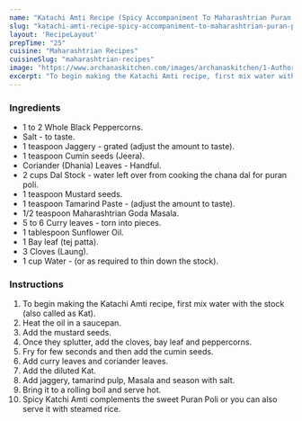 ---
name: "Katachi Amti Recipe (Spicy Accompaniment To Maharashtrian Puran Poli)"
slug: "katachi-amti-recipe-spicy-accompaniment-to-maharashtrian-puran-poli"
layout: 'RecipeLayout'
prepTime: "25"
cuisine: "Maharashtrian Recipes"
cuisineSlug: "maharashtrian-recipes"
image: "https://www.archanaskitchen.com/images/archanaskitchen/1-Author/Madhuli_Ajay/Katachi_Amti_Spicy_accompaniment_to_Maharashtrian_Puran_Poli.jpg"
excerpt: "To begin making the Katachi Amti recipe, first mix water with the stock also called as Kat"
---

### Ingredients

- 1 to 2 Whole Black Peppercorns.
- Salt - to taste.
- 1 teaspoon Jaggery - grated (adjust the amount to taste).
- 1 teaspoon Cumin seeds (Jeera).
- Coriander (Dhania) Leaves - Handful.
- 2 cups Dal Stock - water left over from cooking the chana dal for puran poli.
- 1 teaspoon Mustard seeds.
- 1 teaspoon Tamarind Paste - (adjust the amount to taste).
- 1/2 teaspoon Maharashtrian Goda Masala.
- 5 to 6 Curry leaves - torn into pieces.
- 1 tablespoon Sunflower Oil.
- 1 Bay leaf (tej patta).
- 3 Cloves (Laung).
- 1 cup Water - (or as required to thin down the stock).

### Instructions

1. To begin making the Katachi Amti recipe, first mix water with the stock (also called as Kat).
1. Heat the oil in a saucepan.
1. Add the mustard seeds.
1. Once they splutter, add the cloves, bay leaf and peppercorns.
1. Fry for few seconds and then add the cumin seeds.
1. Add curry leaves and coriander leaves.
1. Add the diluted Kat.
1. Add jaggery, tamarind pulp, Masala and season with salt.
1. Bring it to a rolling boil and serve hot.
1. Spicy Katchi Amti complements the sweet Puran Poli or you can also serve it with steamed rice.
